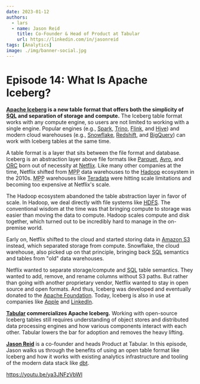 ```yaml
---
date: 2023-01-12
authors:
  - lars
  - name: Jason Reid
    title: Co-Founder & Head of Product at Tabular
    url: https://linkedin.com/in/jasonreid
tags: [Analytics]
image: ./img/banner-social.jpg
---
```


# Episode 14: What Is Apache Iceberg?

**[Apache Iceberg](https://iceberg.apache.org) is a new table format that offers both the simplicity of <abbr title="Structured Query Language">SQL</abbr> and separation of storage and compute.** The Iceberg table format works with any compute engine, so users are not limited to working with a single engine. Popular engines (e.g., [Spark](https://spark.apache.org), [Trino](https://trino.io), [Flink](https://flink.apache.org), and [Hive](https://hive.apache.org)) and modern cloud warehouses (e.g., [Snowflake](https://snowflake.com), [Redshift](https://aws.amazon.com/redshift), and [BigQuery](https://cloud.google.com/bigquery)) can work with Iceberg tables at the same time.

A table format is a layer that sits between the file format and database. Iceberg is an abstraction layer above file formats like [Parquet](https://parquet.apache.org), [Avro](https://avro.apache.org), and [<abbr title="Optimized Row Columnar">ORC</abbr>](https://orc.apache.org) born out of necessity at [Netflix](https://netflix.com). Like many other companies at the time, Netflix shifted from <abbr title="massively parallel processing">MPP</abbr> data warehouses to the [Hadoop](https://hadoop.apache.org) ecosystem in the 2010s. <abbr title="massively parallel processing">MPP</abbr> warehouses like [Teradata](https://teradata.com) were hitting scale limitations and becoming too expensive at Netflix's scale.

The Hadoop ecosystem abandoned the table abstraction layer in favor of scale. In Hadoop, we deal directly with file systems like [<abbr title="Hadoop Distributed File System">HDFS</abbr>](https://hadoop.apache.org/docs/r1.2.1/hdfs_design.html). The conventional wisdom at the time was that bringing compute to storage was easier than moving the data to compute. Hadoop scales compute and disk together, which turned out to be incredibly hard to manage in the on-premise world.

Early on, Netflix shifted to the cloud and started storing data in [Amazon S3](https://aws.amazon.com/s3) instead, which separated storage from compute. Snowflake, the cloud warehouse, also picked up on that principle, bringing back <abbr title="Structured Query Language">SQL</abbr> semantics and tables from "old" data warehouses.

Netflix wanted to separate storage/compute and <abbr title="Structured Query Language">SQL</abbr> table semantics. They wanted to add, remove, and rename columns without S3 paths. But rather than going with another proprietary vendor, Netflix wanted to stay in open source and open formats. And thus, Iceberg was developed and eventually donated to the [Apache Foundation](https://apache.org). Today, Iceberg is also in use at companies like [Apple](https://apple.com) and [LinkedIn](https://linkedin.com).

**[Tabular](https://tabular.io) commercializes Apache Iceberg.** Working with open-source Iceberg tables still requires understanding of object stores and distributed data processing engines and how various components interact with each other. Tabular lowers the bar for adoption and removes the heavy lifting.

[**Jason Reid**](https://linkedin.com/in/jasonreid) is a co-founder and heads Product at Tabular. In this episode, Jason walks us through the benefits of using an open table format like Iceberg and how it works with existing analytics infrastructure and tooling of the modern data stack like [dbt](../data-integration-with-dbt/index.mdx).

https://youtu.be/ya3JNFzVbWI
